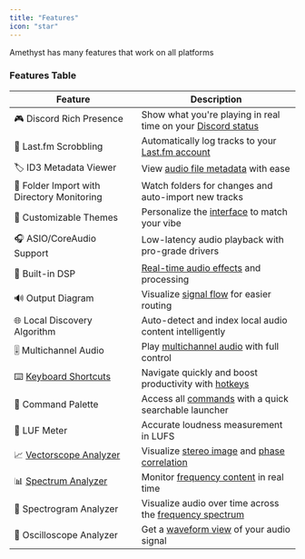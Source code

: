 ```yaml
---
title: "Features"
icon: "star"
---
```


Amethyst has many features that work on all platforms

### Features Table

| **Feature**                                                       | **Description**                                               |
| ----------------------------------------------------------------- | ------------------------------------------------------------- |
| 🎮 Discord Rich Presence                                         | Show what you're playing in real time on your [Discord status](https://support.discord.com/hc/en-us/articles/360040816151-Rich-Presence) |
| 🎵 Last.fm Scrobbling                                            | Automatically log tracks to your [Last.fm account](https://www.last.fm/about/trackmymusic) |
| 🏷️ ID3 Metadata Viewer                                           | View [audio file metadata](https://en.wikipedia.org/wiki/ID3) with ease |
| 📂 Folder Import with Directory Monitoring                       | Watch folders for changes and auto-import new tracks |
| 🎨 Customizable Themes                                           | Personalize the [interface](https://en.wikipedia.org/wiki/Graphical_user_interface) to match your vibe |
| 🎧 ASIO/CoreAudio Support                                        | Low-latency audio playback with pro-grade drivers |
| 🧠 Built-in DSP                                                  | [Real-time audio effects](https://en.wikipedia.org/wiki/Digital_signal_processing) and processing |
| 🔊 Output Diagram                                                | Visualize [signal flow](https://en.wikipedia.org/wiki/Audio_signal_flow) for easier routing |
| 🌐 Local Discovery Algorithm                                     | Auto-detect and index local audio content intelligently |
| 🎚️ Multichannel Audio                                            | Play [multichannel audio](https://en.wikipedia.org/wiki/Multichannel_audio) with full control |
| ⌨️ [Keyboard Shortcuts](/user-manual/keyboard-shortcuts)         | Navigate quickly and boost productivity with [hotkeys](https://en.wikipedia.org/wiki/Keyboard_shortcut) |
| 🧭 Command Palette                                               | Access all [commands](https://code.visualstudio.com/docs/getstarted/userinterface#_command-palette) with a quick searchable launcher |
| 📏 LUF Meter                                                     | Accurate loudness measurement in LUFS |
| 📈 [Vectorscope Analyzer](/user-manual/visuals/vectorscope)      | Visualize [stereo image](https://en.wikipedia.org/wiki/Stereophonic_sound) and [phase correlation](https://en.wikipedia.org/wiki/Phase_correlation) |
| 📊 [Spectrum Analyzer](/user-manual/visuals/spectrum-analyzer)   | Monitor [frequency content](https://en.wikipedia.org/wiki/Spectrum_analyzer) in real time |
| 🌈 Spectrogram Analyzer                                          | Visualize audio over time across the [frequency spectrum](https://en.wikipedia.org/wiki/Spectrogram) |
| 🔄 Oscilloscope Analyzer                                         | Get a [waveform view](https://en.wikipedia.org/wiki/Oscilloscope) of your audio signal |
